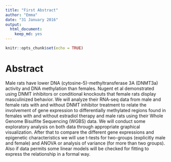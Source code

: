 ```yaml
---
title: "First Abstract"
author: "Emma"
date: "31 January 2016"
output: 
  html_document: 
    keep_md: yes
---
```


```r
knitr::opts_chunk$set(echo = TRUE)
```

**Abstract**
===================

Male rats have lower DNA (cytosine-5)-methyltransferase 3A (DNMT3a) activity and DNA methylation than females. Nugent et al demonstrated using DNMT inhibitors or conditional knockouts that female rats display masculinized behavior. We will analyze their RNA-seq data from male and female rats with and without DNMT inhibitor treatment to relate the involvement of gene expression to differentially methylated regions found in females with and without estradiol therapy and male rats using their Whole Genome Bisulfite Sequencing (WGBS) data. We will conduct some exploratory analysis on both data through appropriate graphical visualization. After that to compare the different gene expressions and epigenetic characteristics we will use t-tests for two-groups (explicitly male and female) and ANOVA or analysis of variance (for more than two groups). Also if data permits some linear models will be checked for fitting to express the relationship in a formal way.

